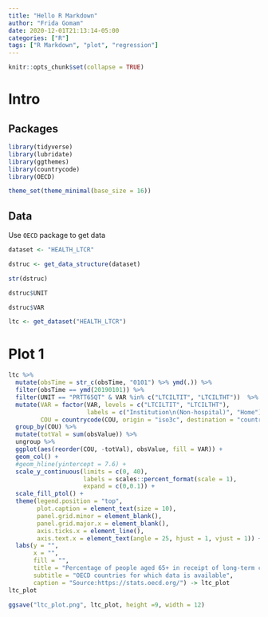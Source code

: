 ```yaml
---
title: "Hello R Markdown"
author: "Frida Gomam"
date: 2020-12-01T21:13:14-05:00
categories: ["R"]
tags: ["R Markdown", "plot", "regression"]
---
```


```r
knitr::opts_chunk$set(collapse = TRUE)
```

# Intro

## Packages

```r
library(tidyverse)
library(lubridate)
library(ggthemes)
library(countrycode)
library(OECD)

theme_set(theme_minimal(base_size = 16))
```

## Data

Use `OECD` package to get data

```r
dataset <- "HEALTH_LTCR"

dstruc <- get_data_structure(dataset)

str(dstruc)
```

```r
dstruc$UNIT
```
```r
dstruc$VAR
```


```r
ltc <- get_dataset("HEALTH_LTCR")
```

# Plot 1

```r
ltc %>%
  mutate(obsTime = str_c(obsTime, "0101") %>% ymd(.)) %>% 
  filter(obsTime == ymd(20190101)) %>% 
  filter(UNIT == "PRTT65QT" & VAR %in% c("LTCILTIT", "LTCILTHT"))  %>% 
  mutate(VAR = factor(VAR, levels = c("LTCILTIT", "LTCILTHT"),
                      labels = c("Institution\n(Non-hospital)", "Home")),
         COU = countrycode(COU, origin = "iso3c", destination = "country.name")) %>% 
  group_by(COU) %>% 
  mutate(totVal = sum(obsValue)) %>% 
  ungroup %>% 
  ggplot(aes(reorder(COU, -totVal), obsValue, fill = VAR)) +
  geom_col() +
  #geom_hline(yintercept = 7.6) +
  scale_y_continuous(limits = c(0, 40),
                     labels = scales::percent_format(scale = 1),
                     expand = c(0,0.1)) +
  scale_fill_ptol() +
  theme(legend.position = "top",
        plot.caption = element_text(size = 10), 
        panel.grid.minor = element_blank(),
        panel.grid.major.x = element_blank(),
        axis.ticks.x = element_line(),
        axis.text.x = element_text(angle = 25, hjust = 1, vjust = 1)) +
  labs(y = "",
       x = "",
       fill = "",
       title = "Percentage of people aged 65+ in receipt of long-term care, 2019",
       subtitle = "OECD countries for which data is available",
       caption = "Source:https://stats.oecd.org/") -> ltc_plot
ltc_plot
```

```r
ggsave("ltc_plot.png", ltc_plot, height =9, width = 12)
```